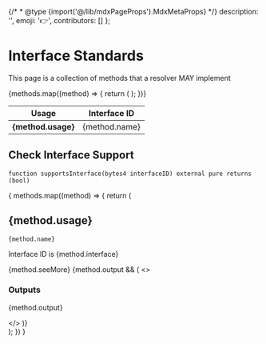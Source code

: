 
{/* * @type {import('@/lib/mdxPageProps').MdxMetaProps} */}
    description: '',
    emoji: '👉',
    contributors: []
};


# Interface Standards

This page is a collection of methods that a resolver MAY implement

<table>
    <thead>
        <tr>
            <th>Usage</th>
            <th>Interface ID</th>
        </tr>
    </thead>
    <tbody>
        {methods.map((method) => {
            return (
                <tr>
                    <td>
                        <b>{method.usage}</b>
                    </td>
                    <td>{method.name}</td>
                </tr>
            );
        })}
    </tbody>
</table>

## Check Interface Support

```
function supportsInterface(bytes4 interfaceID) external pure returns (bool)
```

{
    methods.map((method) => {
        return (
            <div>
                <h2>{method.usage}</h2>
                    <CodeGroup title="Function">
                        <code>{method.name}</code>
                    </CodeGroup>
                    <p>
                        <span>Interface ID is </span>
                        <span>{method.interface}</span>
                    </p>
                    {method.seeMore}
                    {method.output && (
                        <>
                            <h3>Outputs</h3>
                            <p>{method.output}</p>
                        </>
                    )}
            </div>
        );
    })
}